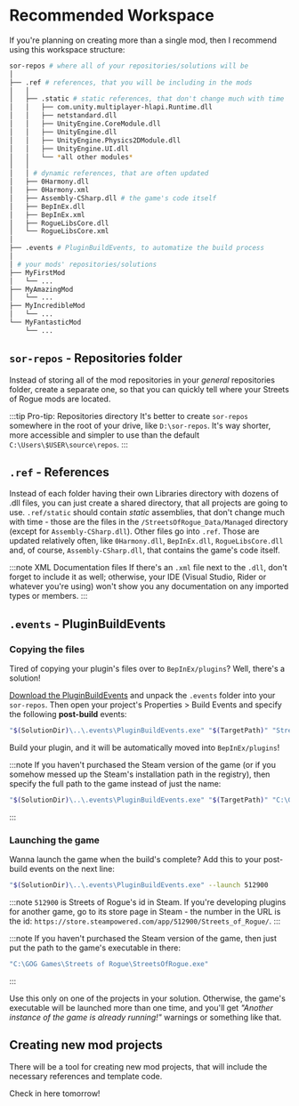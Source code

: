 # Recommended Workspace

If you're planning on creating more than a single mod, then I recommend using this workspace structure:

```bash
sor-repos # where all of your repositories/solutions will be
│
├── .ref # references, that you will be including in the mods
│   │
│   ├── .static # static references, that don't change much with time
│   │   ├── com.unity.multiplayer-hlapi.Runtime.dll
│   │   ├── netstandard.dll
│   │   ├── UnityEngine.CoreModule.dll
│   │   ├── UnityEngine.dll
│   │   ├── UnityEngine.Physics2DModule.dll
│   │   ├── UnityEngine.UI.dll
│   │   └── *all other modules*
│   │
│   │ # dynamic references, that are often updated
│   ├── 0Harmony.dll
│   ├── 0Harmony.xml
│   ├── Assembly-CSharp.dll # the game's code itself
│   ├── BepInEx.dll
│   ├── BepInEx.xml
│   ├── RogueLibsCore.dll
│   └── RogueLibsCore.xml
│
├── .events # PluginBuildEvents, to automatize the build process
│
│ # your mods' repositories/solutions
├── MyFirstMod
│   └── ...
├── MyAmazingMod
│   └── ...
├── MyIncredibleMod
│   └── ...
└── MyFantasticMod
    └── ...
```

## `sor-repos` - Repositories folder

Instead of storing all of the mod repositories in your *general* repositories folder, create a separate one, so that you can quickly tell where your Streets of Rogue mods are located.

:::tip Pro-tip: Repositories directory
It's better to create `sor-repos` somewhere in the root of your drive, like `D:\sor-repos`. It's way shorter, more accessible and simpler to use than the default `C:\Users\$USER\source\repos`.
:::

## `.ref` - References

Instead of each folder having their own Libraries directory with dozens of .dll files, you can just create a shared directory, that all projects are going to use. `.ref/static` should contain *static* assemblies, that don't change much with time - those are the files in the `/StreetsOfRogue_Data/Managed` directory (except for `Assembly-CSharp.dll`). Other files go into `.ref`. Those are updated relatively often, like `0Harmony.dll`, `BepInEx.dll`, `RogueLibsCore.dll` and, of course, `Assembly-CSharp.dll`, that contains the game's code itself.

:::note XML Documentation files
If there's an `.xml` file next to the `.dll`, don't forget to include it as well; otherwise, your IDE (Visual Studio, Rider or whatever you're using) won't show you any documentation on any imported types or members.
:::

## `.events` - PluginBuildEvents

### Copying the files

Tired of copying your plugin's files over to `BepInEx/plugins`? Well, there's a solution!

[Download the PluginBuildEvents](https://drive.google.com/file/d/1gbh5hTF3IK-ewKwlWA7CImrQQXvRjq2e/view?usp=sharing) and unpack the `.events` folder into your `sor-repos`. Then open your project's Properties > Build Events and specify the following **post-build** events:

```bash
"$(SolutionDir)\..\.events\PluginBuildEvents.exe" "$(TargetPath)" "Streets of Rogue"
```

Build your plugin, and it will be automatically moved into `BepInEx/plugins`!

:::note
If you haven't purchased the Steam version of the game (or if you somehow messed up the Steam's installation path in the registry), then specify the full path to the game instead of just the name:

```bash
"$(SolutionDir)\..\.events\PluginBuildEvents.exe" "$(TargetPath)" "C:\GOG Games\Streets of Rogue"
```
:::

### Launching the game

Wanna launch the game when the build's complete? Add this to your post-build events on the next line:

```bash
"$(SolutionDir)\..\.events\PluginBuildEvents.exe" --launch 512900
```

:::note
`512900` is Streets of Rogue's id in Steam. If you're developing plugins for another game, go to its store page in Steam - the number in the URL is the id: `https://store.steampowered.com/app/512900/Streets_of_Rogue/`.
:::

:::note
If you haven't purchased the Steam version of the game, then just put the path to the game's executable in there:

```bash
"C:\GOG Games\Streets of Rogue\StreetsOfRogue.exe"
```
:::

Use this only on one of the projects in your solution. Otherwise, the game's executable will be launched more than one time, and you'll get *"Another instance of the game is already running!"* warnings or something like that.

## Creating new mod projects

There will be a tool for creating new mod projects, that will include the necessary references and template code.

Check in here tomorrow!

